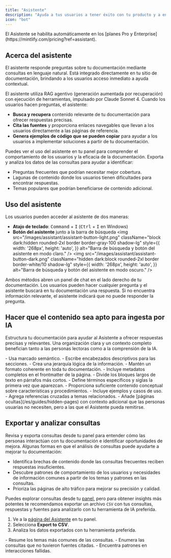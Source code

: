 ```yaml
---
title: "Asistente"
description: "Ayuda a tus usuarios a tener éxito con tu producto y a encontrar respuestas más rápido"
icon: "bot"
---
```


<Info>
  El Asistente se habilita automáticamente en los [planes Pro y Enterprise](https://mintlify.com/pricing?ref=assistant).
</Info>

## Acerca del asistente

El asistente responde preguntas sobre tu documentación mediante consultas en lenguaje natural. Está integrado directamente en tu sitio de documentación, brindando a los usuarios acceso inmediato a ayuda contextual.

El asistente utiliza RAG agentivo (generación aumentada por recuperación) con ejecución de herramientas, impulsado por Claude Sonnet 4. Cuando los usuarios hacen preguntas, el asistente:

- **Busca y recupera** contenido relevante de tu documentación para ofrecer respuestas precisas.
- **Cita las fuentes** y proporciona enlaces navegables que llevan a los usuarios directamente a las páginas de referencia.
- **Genera ejemplos de código que se pueden copiar** para ayudar a los usuarios a implementar soluciones a partir de tu documentación.

Puedes ver el uso del asistente en tu panel para comprender el comportamiento de los usuarios y la eficacia de la documentación. Exporta y analiza los datos de las consultas para ayudar a identificar:

- Preguntas frecuentes que podrían necesitar mejor cobertura.
- Lagunas de contenido donde los usuarios tienen dificultades para encontrar respuestas.
- Temas populares que podrían beneficiarse de contenido adicional.

## Uso del asistente

Los usuarios pueden acceder al asistente de dos maneras:

- **Atajo de teclado**: <kbd>Command</kbd> + <kbd>I</kbd> (<kbd>Ctrl</kbd> + <kbd>I</kbd> en Windows)
- **Botón del asistente** junto a la barra de búsqueda
  <img
    src="/images/assistant/assistant-button-light.png"
    className="block dark:hidden rounded-2xl border border-gray-100 shadow-lg"
    style={{
    width: '268px',
    height: 'auto',
  }}
    alt="Barra de búsqueda y botón del asistente en modo claro."
  />
  <img
    src="/images/assistant/assistant-button-dark.png"
    className="hidden dark:block rounded-2xl border border-white/10 shadow-lg"
    style={{
    width: '268px',
    height: 'auto',
  }}
    alt="Barra de búsqueda y botón del asistente en modo oscuro."
  />

Ambos métodos abren un panel de chat en el lado derecho de tu documentación. Los usuarios pueden hacer cualquier pregunta y el asistente buscará en tu documentación una respuesta. Si no encuentra información relevante, el asistente indicará que no puede responder la pregunta.

## Hacer que el contenido sea apto para ingesta por IA

Estructura tu documentación para ayudar al Asistente a ofrecer respuestas precisas y relevantes. Una organización clara y un contexto completo benefician tanto a las personas lectoras como a la comprensión de la IA.

<Card title="Estructura y organización">
  - Usa marcado semántico.
  - Escribe encabezados descriptivos para las secciones.
  - Crea una jerarquía lógica de la información.
  - Mantén un formato coherente en toda tu documentación.
  - Incluye metadatos completos en el frontmatter de la página.
  - Divide los bloques largos de texto en párrafos más cortos.
</Card>

<Card title="Contexto">
  - Define términos específicos y siglas la primera vez que aparezcan.
  - Proporciona suficiente contenido conceptual sobre características y procedimientos.
  - Incluye ejemplos y casos de uso.
  - Agrega referencias cruzadas a temas relacionados.
  - Añade [páginas ocultas](/es/guides/hidden-pages) con contexto adicional que las personas usuarias no necesiten, pero a las que el Asistente pueda remitirse.
</Card>

## Exportar y analizar consultas

Revisa y exporta consultas desde tu panel para entender cómo las personas interactúan con tu documentación e identificar oportunidades de mejora. Algunas formas en que el análisis de consultas puede ayudarte a mejorar tu documentación:

- Identifica brechas de contenido donde las consultas frecuentes reciben respuestas insuficientes.
- Descubre patrones de comportamiento de los usuarios y necesidades de información comunes a partir de los temas y patrones en las consultas.
- Prioriza las páginas de alto tráfico para mejorar su precisión y calidad.

Puedes explorar consultas desde tu [panel](https://dashboard.mintlify.com/products/assistant), pero para obtener insights más potentes te recomendamos exportar un archivo `CSV` con tus consultas, respuestas y fuentes para analizarlo con tu herramienta de IA preferida.

1. Ve a la [página del Asistente](https://dashboard.mintlify.com/products/assistant) en tu panel.
2. Selecciona **Export to CSV**.
3. Analiza los datos exportados con tu herramienta preferida.

<Card title="Indicaciones de análisis de ejemplo">
  - Resume los temas más comunes de las consultas.
  - Enumera las consultas que no tuvieron fuentes citadas.
  - Encuentra patrones en interacciones fallidas.
</Card>
